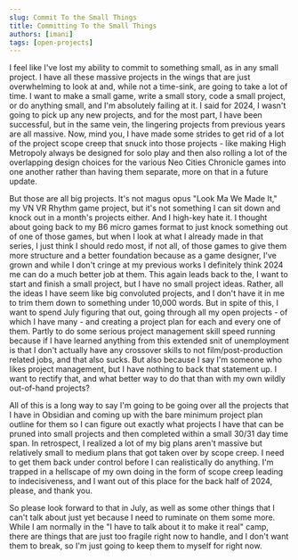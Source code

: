 ```yaml
---
slug: Commit To the Small Things
title: Committing To the Small Things
authors: [imani]
tags: [open-projects]
---
```


I feel like I've lost my ability to commit to something small, as in any small project. I have all these massive projects in the wings that are just overwhelming to look at and, while not a time-sink, are going to take a lot of time. I want to make a small game, write a small story, code a small project, or do anything small, and I'm absolutely failing at it. I said for 2024, I wasn't going to pick up any new projects, and for the most part, I have been successful, but in the same vein, the lingering projects from previous years are all massive. Now, mind you, I have made some strides to get rid of a lot of the project scope creep that snuck into those projects - like making High Metropoly always be designed for solo play and then also rolling a lot of the overlapping design choices for the various Neo Cities Chronicle games into one another rather than having them separate, more on that in a future update.

But those are all big projects. It's not magus opus "Look Ma We Made It," my VN VR Rhythm game project, but it's not something I can sit down and knock out in a month's projects either. And I high-key hate it. I thought about going back to my B6 micro games format to just knock something out of one of those games, but when I look at what I already made in that series, I just think I should redo most, if not all, of those games to give them more structure and a better foundation because as a game designer, I've grown and while I don't cringe at my previous works I definitely think 2024 me can do a much better job at them. This again leads back to the, I want to start and finish a small project, but I have no small project ideas. Rather, all the ideas I have seem like big convoluted projects, and I don't have it in me to trim them down to something under 10,000 words. But in spite of this, I want to spend July figuring that out, going through all my open projects - of which I have many - and creating a project plan for each and every one of them. Partly to do some serious project management skill speed running because if I have learned anything from this extended snit of unemployment is that I don't actually have any crossover skills to not film/post-production related jobs, and that also sucks. But also because I say I'm someone who likes project management, but I have nothing to back that statement up. I want to rectify that, and what better way to do that than with my own wildly out-of-hand projects?

All of this is a long way to say I'm going to be going over all the projects that I have in Obsidian and coming up with the bare minimum project plan outline for them so I can figure out exactly what projects I have that can be pruned into small projects and then completed within a small 30/31 day time span. In retrospect, I realized a lot of my big plans aren't massive but relatively small to medium plans that got taken over by scope creep. I need to get them back under control before I can realistically do anything. I'm trapped in a hellscape of my own doing in the form of scope creep leading to indecisiveness, and I want out of this place for the back half of 2024, please, and thank you.

So please look forward to that in July, as well as some other things that I can't talk about just yet because I need to ruminate on them some more. While I am normally in the "I have to talk about it to make it real" camp, there are things that are just too fragile right now to handle, and I don't want them to break, so I'm just going to keep them to myself for right now.

